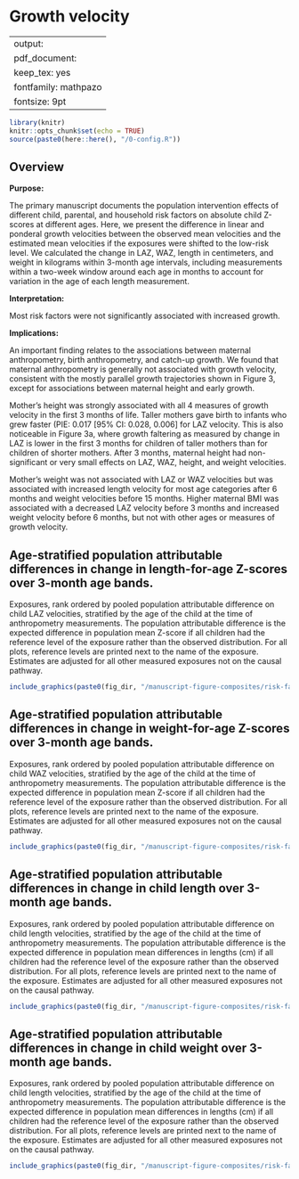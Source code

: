 # Growth velocity {#velocity}

---
output:
  pdf_document:
    keep_tex: yes
fontfamily: mathpazo
fontsize: 9pt
---

\raggedright

```r
library(knitr)
knitr::opts_chunk$set(echo = TRUE)
source(paste0(here::here(), "/0-config.R"))

```

## Overview

__Purpose:__

The primary manuscript documents the population intervention effects of different child, parental, and household risk factors on absolute child Z-scores at different ages. Here, we present the difference in linear and ponderal growth velocities between the observed mean velocities and the estimated mean velocities if the exposures were shifted to the low-risk level. We calculated the change in LAZ, WAZ, length in centimeters, and weight in kilograms within 3-month age intervals, including measurements within a two-week window around each age in months to account for variation in the age of each length measurement. 

__Interpretation: __

Most risk factors were not significantly associated with increased growth.


__Implications: __

An important finding relates to the associations between maternal anthropometry, birth anthropometry, and catch-up growth. We found that maternal anthropometry is generally not associated with growth velocity, consistent with the mostly parallel growth trajectories shown in Figure 3, except for associations between maternal height and early growth. 

Mother’s height was strongly associated with all 4 measures of growth velocity in the first 3 months of life. Taller mothers gave birth to infants who grew faster (PIE: 0.017 [95% CI: 0.028, 0.006] for LAZ velocity. This is also noticeable in Figure 3a, where growth faltering as measured by change in LAZ is lower in the first 3 months for children of taller mothers than for children of shorter mothers. After 3 months, maternal height had non-significant or very small effects on LAZ, WAZ, height, and weight velocities.

Mother’s weight was not associated with LAZ or WAZ velocities but was associated with increased length velocity for most age categories after 6 months and weight velocities before 15 months. Higher maternal BMI was associated with a decreased LAZ velocity before 3 months and increased weight velocity before 6 months, but not with other ages or measures of growth velocity. 




## Age-stratified population attributable differences in change in length-for-age Z-scores over 3-month age bands.

Exposures, rank ordered by pooled population attributable difference on child LAZ velocities, stratified by the age of the child at the time of anthropometry measurements. The population attributable difference is the expected difference in population mean Z-score if all children had the reference level of the exposure rather than the observed distribution. For all plots, reference levels are printed next to the name of the exposure. Estimates are adjusted for all other measured exposures not on the causal pathway.


```r
include_graphics(paste0(fig_dir, "/manuscript-figure-composites/risk-factor/extended-data/fig-laz-vel-PAR.png"))
```



## Age-stratified population attributable differences in change in weight-for-age Z-scores over 3-month age bands.

Exposures, rank ordered by pooled population attributable difference on child WAZ velocities, stratified by the age of the child at the time of anthropometry measurements. The population attributable difference is the expected difference in population mean Z-score if all children had the reference level of the exposure rather than the observed distribution. For all plots, reference levels are printed next to the name of the exposure. Estimates are adjusted for all other measured exposures not on the causal pathway.


```r
include_graphics(paste0(fig_dir, "/manuscript-figure-composites/risk-factor/extended-data/fig-waz-vel-PAR.png"))
```




## Age-stratified population attributable differences in change in child length over 3-month age bands.

Exposures, rank ordered by pooled population attributable difference on child length velocities, stratified by the age of the child at the time of anthropometry measurements. The population attributable difference is the expected difference in population mean differences in lengths (cm) if all children had the reference level of the exposure rather than the observed distribution. For all plots, reference levels are printed next to the name of the exposure. Estimates are adjusted for all other measured exposures not on the causal pathway.


```r
include_graphics(paste0(fig_dir, "/manuscript-figure-composites/risk-factor/extended-data/fig-length-vel-PAR.png"))
```


## Age-stratified population attributable differences in change in child weight over 3-month age bands.

Exposures, rank ordered by pooled population attributable difference on child length velocities, stratified by the age of the child at the time of anthropometry measurements. The population attributable difference is the expected difference in population mean differences in lengths (cm) if all children had the reference level of the exposure rather than the observed distribution. For all plots, reference levels are printed next to the name of the exposure. Estimates are adjusted for all other measured exposures not on the causal pathway.


```r
include_graphics(paste0(fig_dir, "/manuscript-figure-composites/risk-factor/extended-data/fig-weight-vel-PAR.png"))
```










